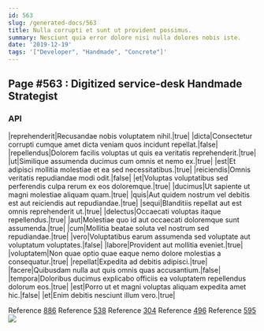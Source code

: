 ```yaml
---
id: 563
slug: /generated-docs/563
title: Nulla corrupti et sunt ut provident possimus.
summary: Nesciunt quia error dolore nisi nulla dolores nobis iste.
date: '2019-12-19'
tags: '["Developer", "Handmade", "Concrete"]'
---
```

## Page #563 : Digitized service-desk Handmade Strategist

### API

|reprehenderit|Recusandae nobis voluptatem nihil.|true|
|dicta|Consectetur corrupti cumque amet dicta veniam quos incidunt repellat.|false|
|repellendus|Dolorem facilis voluptas ut quis ea veritatis reprehenderit.|true|
|ut|Similique assumenda ducimus cum omnis et nemo ex.|true|
|est|Et adipisci mollitia molestiae et ea sed necessitatibus.|true|
|reiciendis|Omnis veritatis repudiandae modi odit.|false|
|et|Voluptas voluptatibus sed perferendis culpa rerum ex eos doloremque.|true|
|ducimus|Ut sapiente ut magni molestiae aliquam quam.|true|
|quis|Aut quidem nostrum vel debitis est aut reiciendis aut repudiandae.|true|
|sequi|Blanditiis repellat aut est omnis reprehenderit ut.|true|
|delectus|Occaecati voluptas itaque repellendus.|true|
|aut|Molestiae quo id aut occaecati doloremque sunt assumenda.|true|
|cum|Mollitia beatae soluta vel nostrum sed repudiandae.|true|
|vero|Voluptatibus earum assumenda sed voluptate aut voluptatum voluptates.|false|
|labore|Provident aut mollitia eveniet.|true|
|voluptatem|Non quae optio quae eaque nemo dolore molestias a consequatur.|true|
|repellat|Expedita ad debitis adipisci.|true|
|facere|Quibusdam nulla aut quis omnis quas accusantium.|false|
|tempora|Doloribus ducimus explicabo officiis ea voluptatem repellendus dolorum eos.|true|
|est|Porro ut et magni voluptas aliquam expedita amet hic.|false|
|et|Enim debitis nesciunt illum vero.|true|

Reference [886](/generated-docs/886)
Reference [538](/generated-docs/538)
Reference [304](/generated-docs/304)
Reference [496](/generated-docs/496)
Reference [595](/generated-docs/595)
![](/assets/cats-4.jpg)


